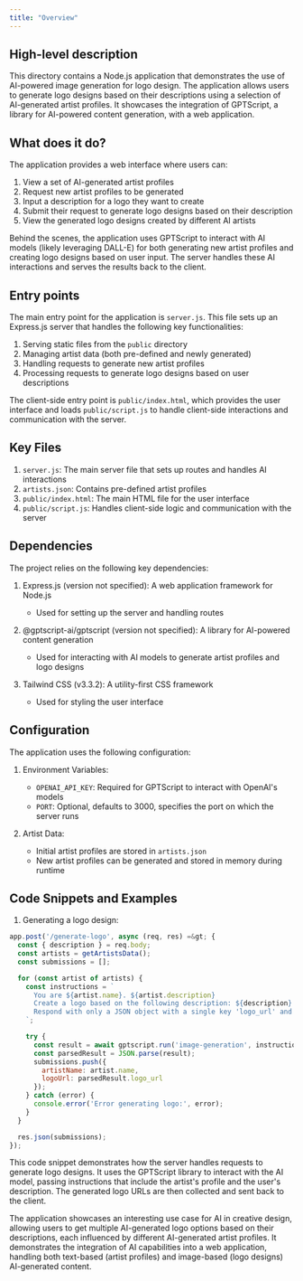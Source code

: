 ```yaml
---
title: "Overview"
---
```


## High-level description
This directory contains a Node.js application that demonstrates the use of AI-powered image generation for logo design. The application allows users to generate logo designs based on their descriptions using a selection of AI-generated artist profiles. It showcases the integration of GPTScript, a library for AI-powered content generation, with a web application.

## What does it do?
The application provides a web interface where users can:
1. View a set of AI-generated artist profiles
2. Request new artist profiles to be generated
3. Input a description for a logo they want to create
4. Submit their request to generate logo designs based on their description
5. View the generated logo designs created by different AI artists

Behind the scenes, the application uses GPTScript to interact with AI models (likely leveraging DALL-E) for both generating new artist profiles and creating logo designs based on user input. The server handles these AI interactions and serves the results back to the client.

## Entry points
The main entry point for the application is `server.js`. This file sets up an Express.js server that handles the following key functionalities:

1. Serving static files from the `public` directory
2. Managing artist data (both pre-defined and newly generated)
3. Handling requests to generate new artist profiles
4. Processing requests to generate logo designs based on user descriptions

The client-side entry point is `public/index.html`, which provides the user interface and loads `public/script.js` to handle client-side interactions and communication with the server.

## Key Files
1. `server.js`: The main server file that sets up routes and handles AI interactions
2. `artists.json`: Contains pre-defined artist profiles
3. `public/index.html`: The main HTML file for the user interface
4. `public/script.js`: Handles client-side logic and communication with the server

## Dependencies
The project relies on the following key dependencies:

1. Express.js (version not specified): A web application framework for Node.js
   - Used for setting up the server and handling routes

2. @gptscript-ai/gptscript (version not specified): A library for AI-powered content generation
   - Used for interacting with AI models to generate artist profiles and logo designs

3. Tailwind CSS (v3.3.2): A utility-first CSS framework
   - Used for styling the user interface

## Configuration
The application uses the following configuration:

1. Environment Variables:
   - `OPENAI_API_KEY`: Required for GPTScript to interact with OpenAI's models
   - `PORT`: Optional, defaults to 3000, specifies the port on which the server runs

2. Artist Data:
   - Initial artist profiles are stored in `artists.json`
   - New artist profiles can be generated and stored in memory during runtime

## Code Snippets and Examples

1. Generating a logo design:

```javascript
app.post('/generate-logo', async (req, res) =&gt; {
  const { description } = req.body;
  const artists = getArtistsData();
  const submissions = [];

  for (const artist of artists) {
    const instructions = `
      You are ${artist.name}. ${artist.description}
      Create a logo based on the following description: ${description}
      Respond with only a JSON object with a single key 'logo_url' and the value being the URL of the generated image.
    `;

    try {
      const result = await gptscript.run('image-generation', instructions);
      const parsedResult = JSON.parse(result);
      submissions.push({
        artistName: artist.name,
        logoUrl: parsedResult.logo_url
      });
    } catch (error) {
      console.error('Error generating logo:', error);
    }
  }

  res.json(submissions);
});
```

This code snippet demonstrates how the server handles requests to generate logo designs. It uses the GPTScript library to interact with the AI model, passing instructions that include the artist's profile and the user's description. The generated logo URLs are then collected and sent back to the client.

The application showcases an interesting use case for AI in creative design, allowing users to get multiple AI-generated logo options based on their descriptions, each influenced by different AI-generated artist profiles. It demonstrates the integration of AI capabilities into a web application, handling both text-based (artist profiles) and image-based (logo designs) AI-generated content.
